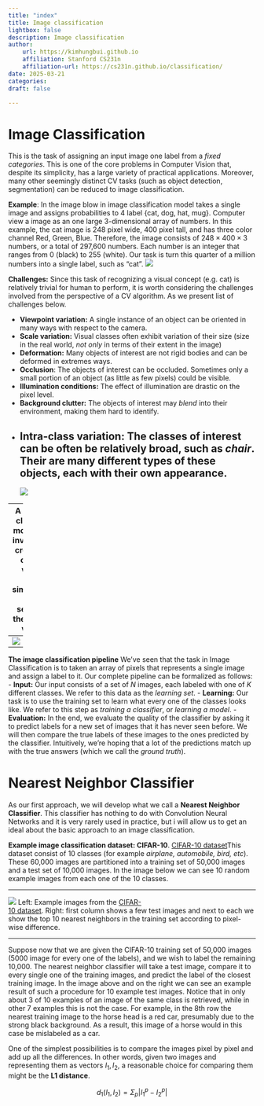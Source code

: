 ```yaml
---
title: "index"
title: Image classification
lightbox: false
description: Image classification
author:
    url: https://kimhungbui.github.io
    affiliation: Stanford CS231n
    affiliation-url: https://cs231n.github.io/classification/
date: 2025-03-21
categories:
draft: false

---
```





# Image Classification

This is the task of assigning an input image one label from a *fixed categories*. This is one of the core problems in Computer Vision that, despite its simplicity, has a large variety of practical applications. Moreover, many other seemingly distinct CV tasks (such as object detection, segmentation) can be reduced to image classification.

**Example**: In the image blow in image classification model takes a single image and assigns probabilities to 4 label {cat, dog, hat, mug}. Computer view a image as an one large 3-dimensional array of numbers. In this example, the cat image is 248 pixel wide, 400 pixel tall, and has three color channel Red, Green, Blue. Therefore, the image consists of $248 \times 400 \times 3$ numbers, or a total of 297,600 numbers. Each number is an integer that ranges from 0 (black) to 255 (white). Our task is turn this quarter of a million numbers into a single label, such as "cat".
![](Pasted image 20250327230513.png)

**Challenges:** Since this task of recognizing a visual concept (e.g. cat) is relatively trivial for human to perform, it is worth considering the challenges involved from the perspective of a CV algorithm. As we present list of challenges below.

- **Viewpoint variation:** A single instance of an object can be oriented in many ways with respect to the camera.
- **Scale variation:** Visual classes often exhibit variation of their size (size in the real world, *not only* in terms of their extent in the image)
- **Deformation:** Many objects of interest are not rigid bodies and can be deformed in extremes ways.
- **Occlusion**: The objects of interest can be occluded. Sometimes only a small portion of an object (as little as few pixels) could be visible.
- **Illumination conditions:** The effect of illumination are drastic on the pixel level.
- **Background clutter:** The objects of interest may *blend* into their environment, making them hard to identify.
- **Intra-class variation:** The classes of interest can be often be relatively broad, such as *chair*. Their are many different types of these objects, each with their own appearance.
---
![](Pasted image 20250327235749.png)

---
A good image classification model must be invariant to the cross product of all these variations, while simultaneously retaining sensitivity to the inter-class variations.

1. Cross product of variations
	This refers to the **combination of all possible variations** (e.g. viewpoint, scale, deformation, occlusion, illumination, etc.) that can occur **within a class**. The term "cross production" here is metaphorical, inpsired by the mathematical concept of a Cartesian product, which generate all possible combinations of elements from multiple sets.
	- **Example**: A chair might appear:
		- Rotate (viewpoint variation)
		- Partially hidden (occlusion)
		- Under bright sunlight (illumination)
		- While being non-rigid (deformation)
	The model must recognize it as a "chair" **despite this complex combination of variations**
	**Invariance Requirement:** The model must be **invariant** to these variations, meaning its prediction for a class should not change even when factors alter the object's appearance.
	
2. **Inter-class variation**
	There are **difference between distinct classes** (e.g. chairs vs tables). A model must retain **sensitivity** to these differences to avoid confusing classes, even when they share superficial similarities.
	- Example: A "stool" (class: chair) and a "small table" (class: table) might both appear at similar scales or under similar lighting. The model must distinguish them based on defining feature (e.g. height, presence of a backrest).
	- Sensitivity Requirement: The model must **preserver discriminate features** that separate classes, even when intra-class variations (e.g. deformation in chairs) are extreme.
**Data-driven approach**: How might we go about writing an algorithm that can classify images into distinct categories? Unlike writing an algorithm for, for example, sorting a list of numbers, it is not obvious how one might write an algorithm for identifying cats in images. Therefore, instead of trying to specify what every one of the categories of interest look like directly in code, the approach that we will take is not unlike one we would take with a child: we're going to provide the computer with many examples of each class and then develop learning algorithms that look at these examples and learn about the visual appearance of each class. This approach is referred to as a *data-driven approach*, since it relies on first accumulating a *training dataset* of labeled images. Here is an example of what such a dataset might look like:
---
![](Pasted image 20250328000317.png)

---
**The image classification pipeline** We've seen that the task in Image Classification is to taken an array of pixels that represents a single image and assign a label to it. Our complete pipeline can be formalized as follows:
- **Input:** Our input consists of a set of *N* images, each labeled with one of *K* different classes. We refer to this data as the *learning set*.
- **Learning:** Our task is to use the training set to learn what every one of the classes looks like. We refer to this step as *training a classifier*, or *learning a model*.
- **Evaluation:** In the end, we evaluate the quality of the classifier by asking it to predict labels for a new set of images that it has never seen before. We will then compare the true labels of these images to the ones predicted by the classifier. Intuitively, we're hoping that a lot of the predictions match up with the true answers (which we call the *ground truth*).

# Nearest Neighbor Classifier
As our first approach, we will develop what we call a **Nearest Neighbor Classifier**. This classifier has nothing to do with Convolution Neural Networks and it is very rarely used in practice, but i will allow us to get an ideal about the basic approach to an image classification.

**Example image classification dataset: CIFAR-10**. [CIFAR-10 dataset](https://www.cs.toronto.edu/~kriz/cifar.html)This dataset consist of 10 classes (for example *airplane, automobile, bird, etc*). These 60,000 images are partitioned into a training set of 50,000 images and a test set of 10,000 images. In the image below we can see 10 random example images from each one of the 10 classes.

---

![](Pasted image 20250328001115.png)
Left: Example images from the [CIFAR-10 dataset](https://www.cs.toronto.edu/~kriz/cifar.html). Right: first column shows a few test images and next to each we show the top 10 nearest neighbors in the training set according to pixel-wise difference.

---

Suppose now that we are given the CIFAR-10 training set of 50,000 images (5000 image for every one of the labels), and we wish to label the remaining 10,000. The nearest neighbor classifier will take a test image, compare it to every single one of the training images, and predict the label of the closest training image. In the image above and on the right we can see an example result of such a procedure for 10 example test images. Notice that in only about 3 of 10 examples of an image of the same class is retrieved, while in other 7 examples this is not the case. For example, in the 8th row the nearest training image to the horse head is a red car, presumably due to the strong black background. As a result, this image of a horse would in this case be mislabeled as a car.

One of the simplest possibilities is to compare the images pixel by pixel and add up all the differences. In other words, given two images and representing them as vectors $I_1, I_2$, a reasonable choice for comparing them might be the **L1 distance**.

$$d_1(I_1, I_2)=\Sigma_p |I_1^p - I_2^p|$$
